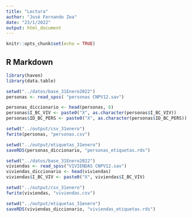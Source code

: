 ---
title: "Lectura"
author: "José Fernando Zea"
date: "23/1/2022"
output: html_document
---

```{r setup, include=FALSE}
knitr::opts_chunk$set(echo = TRUE)
```

## R Markdown


```{r, warning = FALSE, message = FALSE}
library(haven)
library(data.table)
```

```{r}
setwd("../datos/base_31Enero2022")
personas <- read_spss( "personas CNPV12.sav")
```


```{r}
personas_diccionario <- head(personas, 6)
personas$I_BC_VIV <- paste0("X", as.character(personas$I_BC_VIV))
personas$ID_BC_PERS <- paste0("X", as.character(personas$ID_BC_PERS))
```

```{r}
setwd("../output/csv_31enero")
fwrite(personas, "personas.csv")
```

```{r}
setwd("../output/etiquetas_31enero")
saveRDS(personas_diccionario, "personas_etiquetas.rds")
```

```{r}
setwd("../datos/base_31Enero2022")
viviendas <- read_spss("VIVIENDAS CNPV12.sav") 
viviendas_diccionario <- head(viviendas)
viviendas$I_BC_VIV <- paste0("X", viviendas$I_BC_VIV)
```

```{r}
setwd("../output/csv_31enero")
fwrite(viviendas, "viviendas.csv")
```

```{r}
setwd("../output/etiquetas_31enero")
saveRDS(viviendas_diccionario, "viviendas_etiquetas.rds")
```

